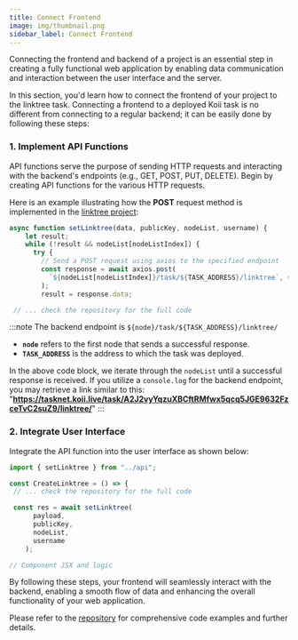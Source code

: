 ```yaml
---
title: Connect Frontend
image: img/thumbnail.png
sidebar_label: Connect Frontend
---
```


Connecting the frontend and backend of a project is an essential step in creating a fully functional web application by enabling data communication and interaction between the user interface and the server.

In this section, you'd learn how to connect the frontend of your project to the linktree task. Connecting a frontend to a deployed Koii task is no different from connecting
to a regular backend; it can be easily done by following these steps:

### 1. Implement API Functions
API functions serve the purpose of sending HTTP requests and interacting with the backend's endpoints (e.g., GET, POST, PUT, DELETE). Begin by creating API functions for the various HTTP requests.

Here is an example illustrating how the **POST** request method is implemented in the [linktree project](https://github.com/koii-network/linktree-app/blob/main/src/api.js#L143):
```javascript
async function setLinktree(data, publicKey, nodeList, username) {
    let result;
    while (!result && nodeList[nodeListIndex]) {
      try {
        // Send a POST request using axios to the specified endpoint
        const response = await axios.post(
          `${nodeList[nodeListIndex]}/task/${TASK_ADDRESS}/linktree`, {payload,}
        );
        result = response.data;

 // ... check the repository for the full code
```
:::note
The backend endpoint is `${node}/task/${TASK_ADDRESS}/linktree/`
- **`node`** refers to the first node that sends a successful response.
- **`TASK_ADDRESS`** is the address to which the task was deployed.

In the above code block, we iterate through the `nodeList` until a successful response is received. If you utilize a `console.log` for the backend endpoint, you may retrieve a link similar to this: "**https://tasknet.koii.live/task/A2J2vyYqzuXBCftRMfwx5qcq5JGE9632FzceTvC2suZ9/linktree/**"
:::


### 2. Integrate User Interface
Integrate the API function into the user interface as shown below:

```js
import { setLinktree } from "../api";

const CreateLinktree = () => {
 // ... check the repository for the full code 

 const res = await setLinktree(
      payload,
      publicKey,
      nodeList,
      username
    );

// Component JSX and logic
```
By following these steps, your frontend will seamlessly interact with the backend, enabling a smooth flow of data and enhancing the overall functionality of your web application. 

Please refer to the [repository](https://github.com/koii-network/linktree-app) for comprehensive code examples and further details.